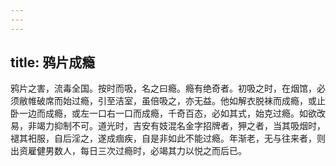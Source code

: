 ```yaml
---
---
---
```

title: 鸦片成瘾
---



鸦片之害，流毒全国。按时而吸，名之曰瘾。瘾有绝奇者。初吸之时，在烟馆，必须敝帷破席而始过瘾，引至洁室，虽倍吸之，亦无益。他如解衣脱袜而成瘾，或止卧一边而成瘾，或左一口右一口而成瘾，千奇百态，必如其式，始克过瘾。如欲改易，非竭力抑制不可。道光时，吉安有妓混名金字招牌者，狎之者，当其吸烟时，褪其衵服，自后淫之，遂成痼疾，自是非如此不能过瘾。年渐老，无与往来者，则出资雇健男数人，每日三次过瘾时，必竭其力以悦之而后已。